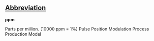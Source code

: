 ==[[Wiktionary:List of acronyms and abbreviations|Abbreviation]]==

'''ppm'''

Parts per million. (10000 ppm = 1%)
Pulse Position Modulation
Process Production Model